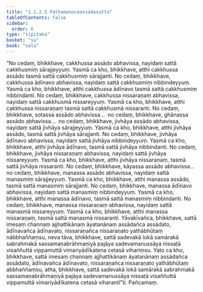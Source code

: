 ```yaml
---
title: "1.1.2.5 Paṭhamanoceassādasutta"
tableOfContents: false
sidebar:
  order: 6
type: "tipitaka"
basket: "su"
book: "sala"
---
```



<DynamicBreadcrumb />

<Division number="17" book="sala" bookNo="13" page="244">

<Paragraph number="42" book="sala">
“No cedaṃ, bhikkhave, cakkhussa assādo abhavissa, nayidaṃ sattā cakkhusmiṃ sārajjeyyuṃ. Yasmā ca kho, bhikkhave, atthi cakkhussa assādo tasmā sattā cakkhusmiṃ sārajjanti. No cedaṃ, bhikkhave, cakkhussa ādīnavo abhavissa, nayidaṃ sattā cakkhusmiṃ nibbindeyyuṃ. Yasmā ca kho, bhikkhave, atthi cakkhussa ādīnavo tasmā sattā cakkhusmiṃ nibbindanti. No cedaṃ, bhikkhave, cakkhussa nissaraṇaṃ abhavissa, nayidaṃ sattā cakkhusmā nissareyyuṃ. Yasmā ca kho, bhikkhave, atthi cakkhussa nissaraṇaṃ tasmā sattā cakkhusmā nissaranti. No cedaṃ, bhikkhave, sotassa assādo abhavissa…  no cedaṃ, bhikkhave, ghānassa assādo abhavissa…  no cedaṃ, bhikkhave, jivhāya assādo abhavissa, nayidaṃ sattā jivhāya sārajjeyyuṃ. Yasmā ca kho, bhikkhave, atthi jivhāya assādo, tasmā sattā jivhāya sārajjanti. No cedaṃ, bhikkhave, jivhāya ādīnavo abhavissa, nayidaṃ sattā jivhāya nibbindeyyuṃ. Yasmā ca kho, bhikkhave, atthi jivhāya ādīnavo, tasmā sattā jivhāya nibbindanti. No cedaṃ, bhikkhave, jivhāya nissaraṇaṃ abhavissa, nayidaṃ sattā jivhāya nissareyyuṃ. Yasmā ca kho, bhikkhave, atthi jivhāya nissaraṇaṃ, tasmā sattā jivhāya nissaranti. No cedaṃ, bhikkhave, kāyassa assādo abhavissa…  no cedaṃ, bhikkhave, manassa assādo abhavissa, nayidaṃ sattā manasmiṃ sārajjeyyuṃ. Yasmā ca kho, bhikkhave, atthi manassa assādo, tasmā sattā manasmiṃ sārajjanti. No cedaṃ, bhikkhave, manassa ādīnavo abhavissa, nayidaṃ sattā manasmiṃ nibbindeyyuṃ. Yasmā ca kho, bhikkhave, atthi manassa ādīnavo, tasmā sattā manasmiṃ nibbindanti. No cedaṃ, bhikkhave, manassa nissaraṇaṃ abhavissa, nayidaṃ sattā manasmā nissareyyuṃ. Yasmā ca kho, bhikkhave, atthi manassa nissaraṇaṃ, tasmā sattā manasmā nissaranti.
</Paragraph>

<Paragraph number="43" book="sala">
Yāvakīvañca, bhikkhave, sattā imesaṃ channaṃ ajjhattikānaṃ āyatanānaṃ assādañca assādato, ādīnavañca ādīnavato, nissaraṇañca nissaraṇato yathābhūtaṃ nābbhaññaṃsu, neva tāva, bhikkhave, sattā sadevakā lokā samārakā sabrahmakā sassamaṇabrāhmaṇiyā pajāya sadevamanussāya nissaṭā visaññuttā vippamuttā vimariyādīkatena cetasā vihariṃsu. Yato ca kho, bhikkhave, sattā imesaṃ channaṃ ajjhattikānaṃ āyatanānaṃ assādañca assādato, ādīnavañca ādīnavato, nissaraṇañca nissaraṇato yathābhūtaṃ abbhaññaṃsu, atha, bhikkhave, sattā sadevakā lokā samārakā sabrahmakā sassamaṇabrāhmaṇiyā pajāya sadevamanussāya nissaṭā visaññuttā vippamuttā vimariyādīkatena cetasā viharantī”ti.

</Paragraph>
</Division>

<Paragraph number="44" type="center" book="sala">
Pañcamaṃ.
</Paragraph>